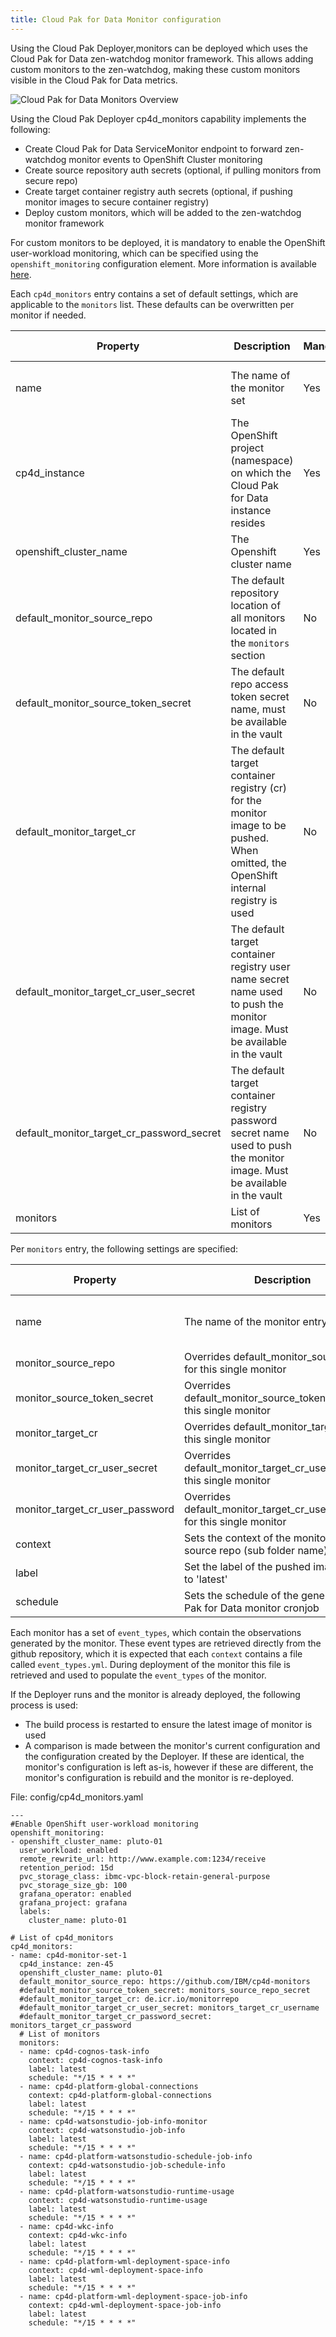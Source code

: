 ```yaml
---
title: Cloud Pak for Data Monitor configuration
---
```


Using the Cloud Pak Deployer,monitors can be deployed which uses the Cloud Pak for Data zen-watchdog monitor framework. 
This allows adding custom monitors to the zen-watchdog, making these custom monitors visible in the Cloud Pak for Data metrics.

![Cloud Pak for Data Monitors Overview](cp4d_monitors.png "Cloud Pak for Data Monitors Overview")

Using the Cloud Pak Deployer cp4d_monitors capability implements the following:
- Create Cloud Pak for Data ServiceMonitor endpoint to forward zen-watchdog monitor events to OpenShift Cluster monitoring
- Create source repository auth secrets (optional, if pulling monitors from secure repo)
- Create target container registry auth secrets (optional, if pushing monitor images to secure container registry)
- Deploy custom monitors, which will be added to the zen-watchdog monitor framework

For custom monitors to be deployed, it is mandatory to enable the OpenShift user-workload monitoring, which can be specified using the `openshift_monitoring` configuration element. More information is available [here](/cpd-design/components/monitoring).


Each `cp4d_monitors` entry contains a set of default settings, which are applicable to the `monitors` list. These defaults can be overwritten per monitor if needed.

| Property | Description                                                          | Mandatory | Allowed values |
| -------- | -------------------------------------------------------------------- | --------- | -------------- |
| name  | The name of the monitor set    | Yes       | lowercase RFC 1123 subdomain (1)  |
| cp4d_instance | The OpenShift project (namespace) on which the Cloud Pak for Data instance resides  | Yes       |  |
| openshift_cluster_name | The Openshift cluster name | Yes |  |
| default_monitor_source_repo | The default repository location of all monitors located in the `monitors` section | No |  |
| default_monitor_source_token_secret | The default repo access token secret name, must be available in the vault | No |  |
| default_monitor_target_cr |   The default target container registry (cr) for the monitor image to be pushed. When omitted, the OpenShift internal registry is used | No |  |
| default_monitor_target_cr_user_secret | The default target container registry user name secret name used to push the monitor image. Must be available in the vault | No |  |
| default_monitor_target_cr_password_secret | The default target container registry password secret name used to push the monitor image. Must be available in the vault | No |  |
| monitors | List of monitors | Yes |  |

Per `monitors` entry, the following settings are specified:

| Property | Description                                                          | Mandatory | Allowed values |
| -------- | -------------------------------------------------------------------- | --------- | -------------- |
| name  | The name of the monitor entry     | Yes       | lowercase RFC 1123 subdomain (1)   |
| monitor_source_repo | Overrides default_monitor_source_repo for this single monitor | No | | 
| monitor_source_token_secret | Overrides default_monitor_source_token_secret for this single monitor | No | | 
| monitor_target_cr | Overrides default_monitor_target_cr for this single monitor | No | | 
| monitor_target_cr_user_secret | Overrides default_monitor_target_cr_user_secret for this single monitor | No | | 
| monitor_target_cr_user_password | Overrides default_monitor_target_cr_user_password for this single monitor | No | | 
| context | Sets the context of the monitor the the source repo (sub folder name) | Yes | | 
| label | Set the label of the pushed image, default to 'latest' | No | | 
| schedule | Sets the schedule of the generated Cloud Pak for Data monitor cronjob | Yes | | 

Each monitor has a set of `event_types`, which contain the observations generated by the monitor. These event types are retrieved directly from the github repository, which it is expected that each `context` contains a file called `event_types.yml`. During deployment of the monitor this file is retrieved and used to populate the `event_types` of the monitor. 

If the Deployer runs and the monitor is already deployed, the following process is used:
- The build process is restarted to ensure the latest image of monitor is used
- A comparison is made between the monitor's current configuration and the configuration created by the Deployer. If these are identical, the monitor's configuration is left as-is, however if these are different, the monitor's configuration is rebuild and the monitor is re-deployed. 

File: config/cp4d_monitors.yaml

```
---
#Enable OpenShift user-workload monitoring
openshift_monitoring:
- openshift_cluster_name: pluto-01
  user_workload: enabled
  remote_rewrite_url: http://www.example.com:1234/receive
  retention_period: 15d
  pvc_storage_class: ibmc-vpc-block-retain-general-purpose
  pvc_storage_size_gb: 100
  grafana_operator: enabled
  grafana_project: grafana
  labels:
    cluster_name: pluto-01  

# List of cp4d_monitors
cp4d_monitors:
- name: cp4d-monitor-set-1
  cp4d_instance: zen-45
  openshift_cluster_name: pluto-01
  default_monitor_source_repo: https://github.com/IBM/cp4d-monitors
  #default_monitor_source_token_secret: monitors_source_repo_secret
  #default_monitor_target_cr: de.icr.io/monitorrepo  
  #default_monitor_target_cr_user_secret: monitors_target_cr_username
  #default_monitor_target_cr_password_secret: monitors_target_cr_password
  # List of monitors
  monitors:
  - name: cp4d-cognos-task-info
    context: cp4d-cognos-task-info
    label: latest
    schedule: "*/15 * * * *"
  - name: cp4d-platform-global-connections
    context: cp4d-platform-global-connections
    label: latest
    schedule: "*/15 * * * *"
  - name: cp4d-watsonstudio-job-info-monitor
    context: cp4d-watsonstudio-job-info
    label: latest
    schedule: "*/15 * * * *"
  - name: cp4d-platform-watsonstudio-schedule-job-info
    context: cp4d-watsonstudio-job-schedule-info
    label: latest
    schedule: "*/15 * * * *"
  - name: cp4d-platform-watsonstudio-runtime-usage
    context: cp4d-watsonstudio-runtime-usage
    label: latest
    schedule: "*/15 * * * *"
  - name: cp4d-wkc-info
    context: cp4d-wkc-info
    label: latest
    schedule: "*/15 * * * *"
  - name: cp4d-platform-wml-deployment-space-info
    context: cp4d-wml-deployment-space-info
    label: latest  
    schedule: "*/15 * * * *"
  - name: cp4d-platform-wml-deployment-space-job-info
    context: cp4d-wml-deployment-space-job-info
    label: latest
    schedule: "*/15 * * * *"
```